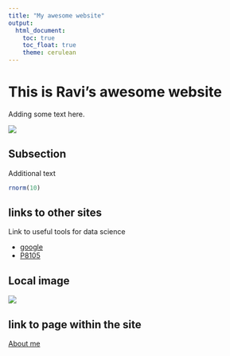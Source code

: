 ```yaml
---
title: "My awesome website"
output: 
  html_document:
    toc: true
    toc_float: true
    theme: cerulean
---
```


# This is Ravi's awesome website

Adding some text here.

![](https://media.giphy.com/media/drXGoW1iudhKw/giphy.gif)

## Subsection

Additional text

```r
rnorm(10)
```

## links to other sites
Link to useful tools for data science

* [google](https://www.google.com)
* [P8105](https://p8105.com)

## Local image
![](images/ted.jpg)

## link to page within the site
[About me](about.html)